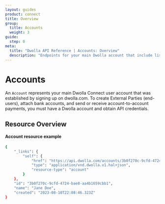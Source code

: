 ```yaml
---
layout: guides
product: connect
title: Overview
group:
  title: Accounts
  weight: 3
guide:
  step: 0
meta:
  title: "Dwolla API Reference | Accounts: Overview"
  description: "Endpoints for your main Dwolla account that include listing funding sources and transfers, and retrieving account details."
---
```



# Accounts

An `Account` represents your main Dwolla Connect user account that was established by signing up on dwolla.com. To create External Parties (end-users), attach bank accounts, and send or receive account-to-account payments, you must have a Dwolla account and obtain API credentials.

## Resource Overview

<Table table={Account} />

#### Account resource example

```bash
{
    "_links": {
        "self": {
            "href": "https://api.dwolla.com/accounts/3b0f270c-9cfd-4724-bae8-aa4b1659cbb4",
            "type": "application/vnd.dwolla.v1.hal+json",
            "resource-type": "account"
        }
    },
    "id": "3b0f270c-9cfd-4724-bae8-aa4b1659cbb1",
    "name": "Jane Doe",
    "created": "2023-08-10T22:08:46.323Z"
}
```
